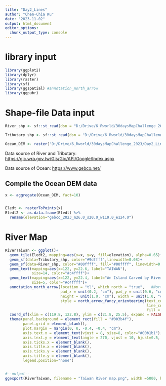 ```yaml
---
title: "Day2_Lines"
author: "Chen-Chia Ku"
date: "2023-11-02"
output: html_document
editor_options: 
  chunk_output_type: console
---
```


# library input

```r
library(ggplot2)
library(dplyr)
library(raster)
library(sf)
library(ggspatial) #annotation_north_arrow
library(ggpubr)

```

# Shape-file Data input

```r
River_shp <- sf::st_read(dsn = "D:/Drive/6_Rworld/30daysMapChallenge_2023/Day2_Lines/MainRiver", layer="riverpoly")

Tributary_shp <- sf::st_read(dsn = "D:/Drive/6_Rworld/30daysMapChallenge_2023/Day2_Lines/Tributary", layer="riverlin")

Ocean_DEM <- raster("D:/Drive/6_Rworld/30daysMapChallenge_2023/Day2_Lines/TaiwanOcean/gebco_2023_n26.0_s20.0_w119.0_e124.0.tif")

```

Data source of River and Tributary: <https://gic.wra.gov.tw/Gis/Gic/API/Google/Index.aspx>

Data source of Ocean: <https://www.gebco.net/>

## Compile the Ocean DEM data

```r
x <- aggregate(Ocean_DEM, fact=10)


Eledt <- rasterToPoints(x)
Eledt2 <- as.data.frame(Eledt) %>%
  rename(elevation="gebco_2023_n26.0_s20.0_w119.0_e124.0")


```

# River Map

```r

RiverTaiwan <- ggplot()+
  geom_tile(Eledt2, mapping=aes(x=x, y=y, fill=elevation), alpha=0.65)+
  geom_sf(data=Tributary_shp, color="#9dffff",linewidth=0.08)+
  geom_sf(data=River_shp, color="#00ffff", fill="#00ffff", linewidth=0.15)+
  geom_text(mapping=aes(x=122, y=22.6, label="TAIWAN"), 
            size=14, color="#c4ffff")+
  geom_text(mapping=aes(x=122, y=22.4, label="An Island Carved by Rivers"), 
            size=5, color="#c4ffff")+
  annotation_north_arrow(location = "tl", which_north = "true",   #North
                         pad_x = unit(0.2, "cm"), pad_y = unit(0.6, "cm"), 
                         height = unit(1.0, "cm"), width = unit(1.0, "cm") , 
                         style = north_arrow_fancy_orienteering(text_col = '#00b1b1', 
                                                                line_col = '#00b1b1',
                                                                fill = '#00b1b1'))+
  coord_sf(xlim = c(119.8, 122.8), ylim = c(21.8, 25.5), expand = FALSE, crs=4326)+
  theme(panel.background = element_rect(fill = "#003b4f"), 
        panel.grid = element_blank(), 
        plot.margin = margin(0, 0, -0.4, -0.4, "cm"),
        axis.text.x = element_text(vjust = 8, size=8, color="#00b1b1"),
        axis.text.y = element_text(angle = 270, vjust = 10, hjust=0.5, size=8, color="#00b1b1"),
        axis.ticks.x = element_blank(),
        axis.title.x = element_blank(),
        axis.ticks.y = element_blank(),
        axis.title.y = element_blank(),
        legend.position="none")


#--output--
ggexport(RiverTaiwan, filename = "Taiwan River map.png", width =5000, height =6670, res =900 )
  

```
